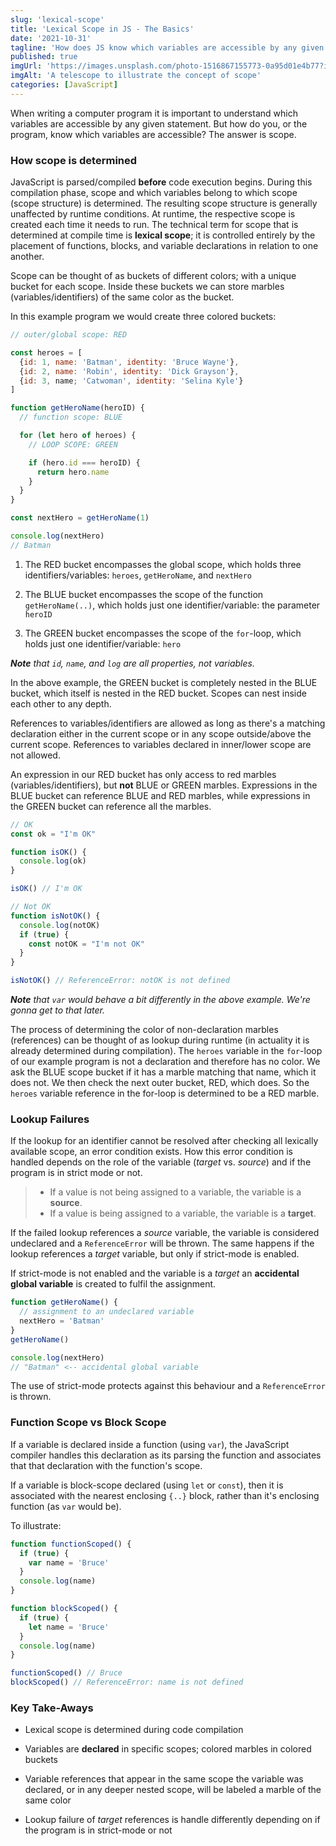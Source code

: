 ```yaml
---
slug: 'lexical-scope'
title: 'Lexical Scope in JS - The Basics'
date: '2021-10-31'
tagline: 'How does JS know which variables are accessible by any given statement, and how does it handle two variables of the same name?'
published: true
imgUrl: 'https://images.unsplash.com/photo-1516867155773-0a95d01e4b77?ixlib=rb-1.2.1&ixid=MXwxMjA3fDB8MHxwaG90by1wYWdlfHx8fGVufDB8fHw%3D&auto=format&fit=crop&w=1350&q=80'
imgAlt: 'A telescope to illustrate the concept of scope'
categories: [JavaScript]
---
```


When writing a computer program it is important to understand which variables are accessible by any given statement. But how do you, or the program, know which variables are accessible? The answer is scope.

### How scope is determined

JavaScript is parsed/compiled **before** code execution begins. During this compilation phase, scope and which variables belong to which scope (scope structure) is determined. The resulting scope structure is generally unaffected by runtime conditions. At runtime, the respective scope is created each time it needs to run. The technical term for scope that is determined at compile time is **lexical scope**; it is controlled entirely by the placement of functions, blocks, and variable declarations in relation to one another.

Scope can be thought of as buckets of different colors; with a unique bucket for each scope. Inside these buckets we can store marbles (variables/identifiers) of the same color as the bucket.

In this example program we would create three colored buckets:

```javascript
// outer/global scope: RED

const heroes = [
  {id: 1, name: 'Batman', identity: 'Bruce Wayne'},
  {id: 2, name: 'Robin', identity: 'Dick Grayson'},
  {id: 3, name; 'Catwoman', identity: 'Selina Kyle'}
]

function getHeroName(heroID) {
  // function scope: BLUE

  for (let hero of heroes) {
    // LOOP SCOPE: GREEN

    if (hero.id === heroID) {
      return hero.name
    }
  }
}

const nextHero = getHeroName(1)

console.log(nextHero)
// Batman
```

1. The RED bucket encompasses the global scope, which holds three identifiers/variables: `heroes`, `getHeroName`, and `nextHero`

2. The BLUE bucket encompasses the scope of the function `getHeroName(..)`, which holds just one identifier/variable: the parameter `heroID`

3. The GREEN bucket encompasses the scope of the `for`-loop, which holds just one identifier/variable: `hero`

_**Note** that `id`, `name`, and `log` are all properties, not variables._

In the above example, the GREEN bucket is completely nested in the BLUE bucket, which itself is nested in the RED bucket. Scopes can nest inside each other to any depth.

References to variables/identifiers are allowed as long as there's a matching declaration either in the current scope or in any scope outside/above the current scope. References to variables declared in inner/lower scope are not allowed.

An expression in our RED bucket has only access to red marbles (variables/identifiers), but **not** BLUE or GREEN marbles. Expressions in the BLUE bucket can reference BLUE and RED marbles, while expressions in the GREEN bucket can reference all the marbles.

```js
// OK
const ok = "I'm OK"

function isOK() {
  console.log(ok)
}

isOK() // I'm OK

// Not OK
function isNotOK() {
  console.log(notOK)
  if (true) {
    const notOK = "I'm not OK"
  }
}

isNotOK() // ReferenceError: notOK is not defined
```

_**Note** that `var` would behave a bit differently in the above example. We're gonna get to that later._

The process of determining the color of non-declaration marbles (references) can be thought of as lookup during runtime (in actuality it is already determined during compilation). The `heroes` variable in the `for`-loop of our example program is not a declaration and therefore has no color. We ask the BLUE scope bucket if it has a marble matching that name, which it does not. We then check the next outer bucket, RED, which does. So the `heroes` variable reference in the for-loop is determined to be a RED marble.

### Lookup Failures

If the lookup for an identifier cannot be resolved after checking all lexically available scope, an error condition exists. How this error condition is handled depends on the role of the variable (_target_ vs. _source_) and if the program is in strict mode or not.

> - If a value is not being assigned to a variable, the variable is a **source**.
> - If a value is being assigned to a variable, the variable is a **target**.

If the failed lookup references a _source_ variable, the variable is considered undeclared and a `ReferenceError` will be thrown. The same happens if the lookup references a _target_ variable, but only if strict-mode is enabled.

If strict-mode is not enabled and the variable is a _target_ an **accidental global variable** is created to fulfil the assignment.

```js
function getHeroName() {
  // assignment to an undeclared variable
  nextHero = 'Batman'
}
getHeroName()

console.log(nextHero)
// "Batman" <-- accidental global variable
```

The use of strict-mode protects against this behaviour and a `ReferenceError` is thrown.

### Function Scope vs Block Scope

If a variable is declared inside a function (using `var`), the JavaScript compiler handles this declaration as its parsing the function and associates that that declaration with the function's scope.

If a variable is block-scope declared (using `let` or `const`), then it is associated with the nearest enclosing `{..}` block, rather than it's enclosing function (as `var` would be).

To illustrate:

```js
function functionScoped() {
  if (true) {
    var name = 'Bruce'
  }
  console.log(name)
}

function blockScoped() {
  if (true) {
    let name = 'Bruce'
  }
  console.log(name)
}

functionScoped() // Bruce
blockScoped() // ReferenceError: name is not defined
```

### Key Take-Aways

- Lexical scope is determined during code compilation

- Variables are **declared** in specific scopes; colored marbles in colored buckets

- Variable references that appear in the same scope the variable was declared, or in any deeper nested scope, will be labeled a marble of the same color

- Lookup failure of _target_ references is handle differently depending on if the program is in strict-mode or not
